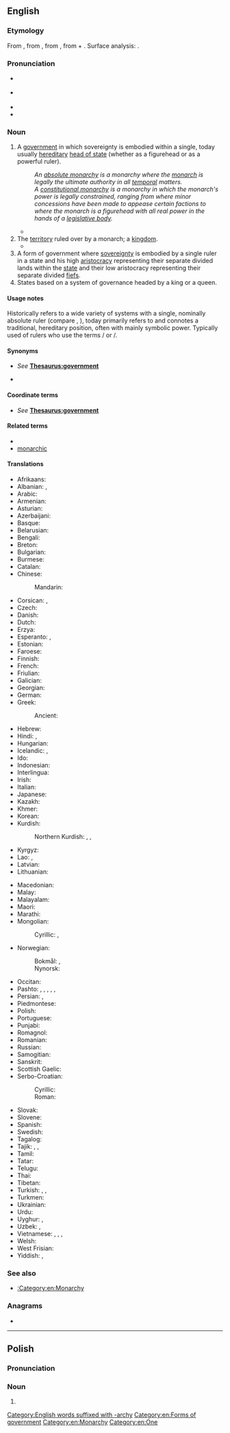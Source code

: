 ==English==
{{wikipedia}}

===Etymology===
From {{etyl|fro|en}} {{m|fro|monarchie}}, from {{etyl|LL.|en}} {{m|la|monarchia}}, from {{etyl|grc|en}} {{m|grc|μοναρχία}}, from {{m|grc|μόνος||only}} + {{m|grc|ἀρχή||power, authority}}. Surface analysis: {{confix|en|mon|t1=one”, “single|archy|t2=rule”, “command}}.

===Pronunciation===
* {{a|RP}} {{IPA|en|/ˈmɒnəki/}}
* {{a|GA}} {{IPA|en|/ˈmɑnɚki/}}
* {{audio|en|en-us-monarchy.ogg|Audio (US)}}
* {{hyph|en|mon|ar|chy}}

===Noun===
{{en-noun|~}}

# A [[government]] in which sovereignty is embodied within a single, today usually [[hereditary]] [[head of state]] (whether as a figurehead or as a powerful ruler).
#: ''An [[absolute monarchy]] is a monarchy where the [[monarch]] is legally the ultimate authority in all [[temporal]] matters.''
#: ''A [[constitutional monarchy]] is a monarchy in which the monarch's power is legally constrained, ranging from where minor concessions have been made to appease certain factions to where the monarch is a figurehead with all real power in the hands of a [[legislative body]].''
#* {{RQ:Marlowe Tamburlaine|1|II|i|url=https://books.google.com/books?id=0HFGOmnsvAMC&pg=PP30|He that with ſhepheards and a litle ſpoyle,<br>Durſt in diſdaine of wrong and tyrannie,<br>Defend his freedome gainſt a '''Monarchie''':<br>What will he doe ſupported by a king?}}
# The [[territory]] ruled over by a monarch; a [[kingdom]].
#* {{RQ:Shakespeare Richard 3|I|iv|passage=What scourge for perjury / Can this dark '''monarchy''' afford false Clarence?}}
# A form of government where [[sovereignty]] is embodied by a single ruler in a state and his high [[aristocracy]] representing their separate divided lands within the [[state]] and their low aristocracy representing their separate divided [[fiefs]].
# States based on a system of governance headed by a king or a queen.

====Usage notes====
Historically refers to a wide variety of systems with a single, nominally absolute ruler (compare {{m|en|autocracy}}, {{m|en|dictatorship}}), today primarily refers to and connotes a traditional, hereditary position, often with mainly symbolic power. Typically used of rulers who use the terms {{m|en|king}}/{{m|en|queen}} or {{m|en|emperor}}/{{m|en|empress}}.

====Synonyms====
* {{sense|rule}} ''See'' '''[[Thesaurus:government]]'''
* {{sense|state}} {{l|en|kingdom}}

====Coordinate terms====
* ''See'' '''[[Thesaurus:government]]'''

====Related terms====
* {{l|en|monarch}}
* [[monarchic]]

====Translations====
{{trans-top|form of government with a hereditary head of state}}
* Afrikaans: {{t|af|monargie}}
* Albanian: {{t+|sq|mbretëri|f}}, {{t+|sq|monarki|f}}
* Arabic: {{t|ar|مَلِكِيَّة|f}}
* Armenian: {{t+|hy|միապետություն}}
* Asturian: {{t|ast|monarquía|f}}
* Azerbaijani: {{t|az|monarxiya}}
* Basque: {{t|eu|monarkia}}
* Belarusian: {{t|be|мана́рхія|f}}
* Bengali: {{t|bn|রাজতন্ত্র}}
* Breton: {{t|br|unpenniezh|f}}
* Bulgarian: {{t+|bg|мона́рхия|f}}
* Burmese: {{t|my|မင်း၏အစိုးရခြင်း}}
* Catalan: {{t+|ca|monarquia|f}}
* Chinese:
*: Mandarin: {{t+|cmn|君主制|tr=jūnzhǔzhì}}
* Corsican: {{t|co|munarchia|f}}, {{t|co|monarchia|f}}
* Czech: {{t+|cs|monarchie|f}}
* Danish: {{t+|da|monarki|n}}
* Dutch: {{t+|nl|monarchie|f}}
* Erzya: {{t|myv|вейкинязорчи}}
* Esperanto: {{t|eo|monarkio}}, {{t|eo|monarĥio}}
* Estonian: {{t+|et|monarhia}}
* Faroese: {{t|fo|kongsveldi}}
* Finnish: {{t+|fi|monarkia}}
* French: {{t+|fr|monarchie|f}}
* Friulian: {{t|fur|monarchie|f}}
* Galician: {{t+|gl|monarquía|f}}
* Georgian: {{t+|ka|მონარქია}}
* German: {{t+|de|Monarchie|f}}
* Greek: {{t+|el|μοναρχία|f}}
*: Ancient: {{t|grc|μοναρχία|f}}
* Hebrew: {{t+|he|מוֹנַרְכְיָה|f|tr=monárkhia}}
* Hindi: {{t|hi|राजतन्त्र|m}}, {{t+|hi|बादशाहत|f}}
* Hungarian: {{t+|hu|monarchia}}
* Icelandic: {{t|is|konungsríki}}, {{t+|is|konungdæmi}}
* Ido: {{t+|io|monarkio}}
* Indonesian: {{t+|id|monarki}}
* Interlingua: {{t|ia|monarchia}}
* Irish: {{t|ga|monarcacht|f}}
* Italian: {{t+|it|monarchia|f}}
* Japanese: {{t|ja|君主制|tr=くんしゅせい, kunshusei}}
* Kazakh: {{t+|kk|монархия}}
* Khmer: {{t+|km|រាជាធិបតេយ្យ}}
* Korean: {{t+|ko|군주제(君主制)}}
* Kurdish:
*: Northern Kurdish: {{t+|kmr|monarşî}}, {{t+|kmr|padîşahî}}, {{t+|kmr|keyîtî}}
* Kyrgyz: {{t|ky|монархия}}
* Lao: {{t|lo|ຣາຊາທິປະໄຕ}}, {{t|lo|ລາຊາທິປະໄຕ}}
* Latvian: {{t|lv|monarhija|f}}
* Lithuanian: {{t+|lt|monarchija|f}}
{{trans-mid}}
* Macedonian: {{t|mk|монархија|f}}
* Malay: {{t|ms|monarki}}
* Malayalam: {{t|ml|രാജവാഴ്ച}}
* Maori: {{t|mi|arikitanga}}
* Marathi: {{t|mr|राजेशाही}}
* Mongolian:
*: Cyrillic: {{t|mn|эзэн хаант улс}}, {{t+|mn|хаант засаг}}
* Norwegian:
*: Bokmål: {{t+|no|monarki|n}}, {{t+|no|kongedømme|n}}
*: Nynorsk: {{t|nn|monarki|n}}
* Occitan: {{t+|oc|monarquia|f}}
* Pashto: {{t+|ps|پاچايي|f|tr=pāčāyi}}, {{t|ps|بادشاهي|f|tr=bādšāhi}}, {{t+|ps|باچاهي|f|tr=bāčāhi}}, {{t|ps|باچايي|f|tr=bāčāyi}}, {{t|ps|پاچاهي|f|tr=pāčāhi}}, {{t+|ps|سلطنت|m|tr=sәltanat, soltanat}}
* Persian: {{t+|fa|سلطنت|tr=saltanat}}, {{t+|fa|پادشاهی|tr=pâdešâhi, pâdšâhi}}
* Piedmontese: {{t-needed|pms}}
* Polish: {{t+|pl|monarchia|f}}
* Portuguese: {{t+|pt|monarquia|f}}
* Punjabi: {{t|pa|ਬਾਦਸ਼ਾਹੀ}}
* Romagnol: {{t-needed|rgn}}
* Romanian: {{t+|ro|monarhie|f}}
* Russian: {{t+|ru|мона́рхия|f}}
* Samogitian: {{t|sgs|muonarkėjė|f}}
* Sanskrit: {{t+|sa|एकप्रभुत्व|n}}
* Scottish Gaelic: {{t|gd|monarcachd|f}}
* Serbo-Croatian:
*: Cyrillic: {{t|sh|мона̀рхија|f}}
*: Roman: {{t+|sh|monàrhija|f}}
* Slovak: {{t|sk|monarchia|f}}
* Slovene: {{t+|sl|monarhija|f}}
* Spanish: {{t+|es|monarquía|f}}
* Swedish: {{t+|sv|monarki|c}}
* Tagalog: {{t|tl|monarkiya}}
* Tajik: {{t|tg|салтанат}}, {{t|tg|монархия}}, {{t|tg|хокимияти мутлақа}}
* Tamil: {{t+|ta|முடியாட்சி}}
* Tatar: {{t|tt|монархия}}
* Telugu: {{t+|te|రాచరికం}}
* Thai: {{t+|th|ราชาธิปไตย}}
* Tibetan: {{t|bo|རྒྱལ་སྲིད}}
* Turkish: {{t+|tr|monarşi}}, {{t+|tr|padişahlık}}, {{t+|tr|sultanlık}}
* Turkmen: {{t|tk|monarhiýa}}
* Ukrainian: {{t|uk|мона́рхія|f}}
* Urdu: {{t|ur|بادْشاہَت|f|tr=bādśāhat}}
* Uyghur: {{t|ug|پادىشاھلىق}}, {{t|ug|پادىشالىق}}
* Uzbek: {{t+|uz|monarxiya}}, {{t+|uz|podshohlik}}
* Vietnamese: {{t+|vi|quân chủ}}, {{t|vi|chế độ quân chủ}}, {{t|vi|nền quân chủ}}, {{t|vi|君主制}}
* Welsh: {{t|cy|archdeyrnieath|f}}
* West Frisian: {{t|fy|monargy}}
* Yiddish: {{t|yi|קעניגרייך|n}}, {{t|yi|מאָנאַרכיע|f}}
{{trans-bottom}}

===See also===
* [[:Category:en:Monarchy]]

===Anagrams===
* {{anagrams|en|a=achmnory|nomarchy}}

[[Category:English words suffixed with -archy]]
[[Category:en:Forms of government]]
[[Category:en:Monarchy]]
[[Category:en:One]]

----

==Polish==

===Pronunciation===
{{pl-p}}

===Noun===
{{head|pl|noun form}}

# {{inflection of|pl|monarcha||gen|s}}